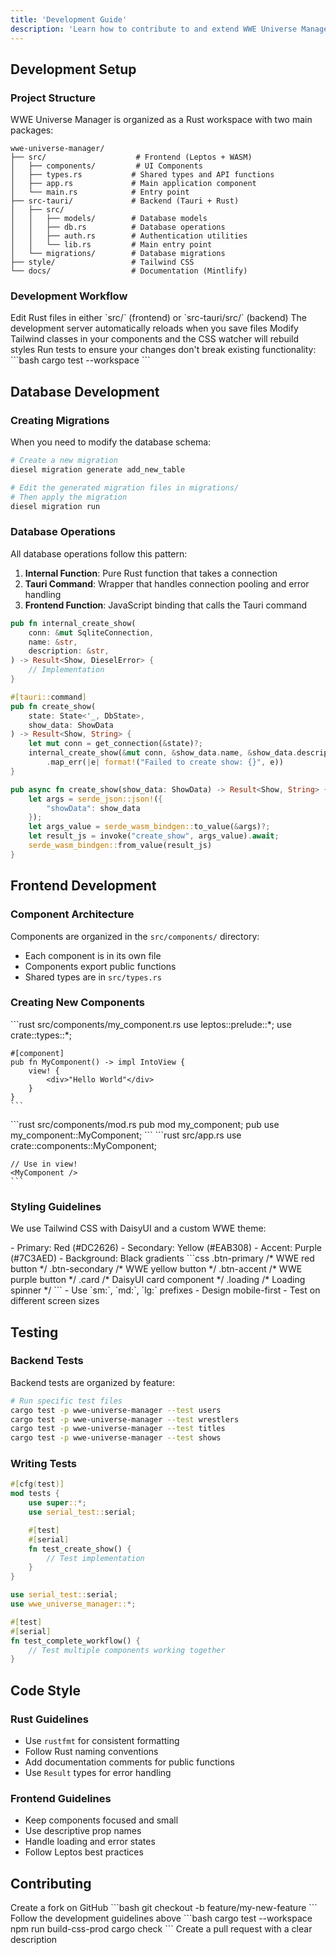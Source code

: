 ```yaml
---
title: 'Development Guide'
description: 'Learn how to contribute to and extend WWE Universe Manager'
---
```


## Development Setup

### Project Structure

WWE Universe Manager is organized as a Rust workspace with two main packages:

```
wwe-universe-manager/
├── src/                    # Frontend (Leptos + WASM)
│   ├── components/         # UI Components
│   ├── types.rs           # Shared types and API functions
│   ├── app.rs             # Main application component
│   └── main.rs            # Entry point
├── src-tauri/             # Backend (Tauri + Rust)
│   ├── src/
│   │   ├── models/        # Database models
│   │   ├── db.rs          # Database operations
│   │   ├── auth.rs        # Authentication utilities
│   │   └── lib.rs         # Main entry point
│   └── migrations/        # Database migrations
├── style/                 # Tailwind CSS
└── docs/                  # Documentation (Mintlify)
```

### Development Workflow

<Steps>
  <Step title="Make Changes">
    Edit Rust files in either `src/` (frontend) or `src-tauri/src/` (backend)
  </Step>
  <Step title="Auto-reload">
    The development server automatically reloads when you save files
  </Step>
  <Step title="CSS Changes">
    Modify Tailwind classes in your components and the CSS watcher will rebuild styles
  </Step>
  <Step title="Test Changes">
    Run tests to ensure your changes don't break existing functionality:
    ```bash
    cargo test --workspace
    ```
  </Step>
</Steps>

## Database Development

### Creating Migrations

When you need to modify the database schema:

```bash
# Create a new migration
diesel migration generate add_new_table

# Edit the generated migration files in migrations/
# Then apply the migration
diesel migration run
```

### Database Operations

All database operations follow this pattern:

1. **Internal Function**: Pure Rust function that takes a connection
2. **Tauri Command**: Wrapper that handles connection pooling and error handling
3. **Frontend Function**: JavaScript binding that calls the Tauri command

<CodeGroup>

```rust Internal Function (db.rs)
pub fn internal_create_show(
    conn: &mut SqliteConnection,
    name: &str,
    description: &str,
) -> Result<Show, DieselError> {
    // Implementation
}
```

```rust Tauri Command (db.rs)
#[tauri::command]
pub fn create_show(
    state: State<'_, DbState>, 
    show_data: ShowData
) -> Result<Show, String> {
    let mut conn = get_connection(&state)?;
    internal_create_show(&mut conn, &show_data.name, &show_data.description)
        .map_err(|e| format!("Failed to create show: {}", e))
}
```

```rust Frontend Function (types.rs)
pub async fn create_show(show_data: ShowData) -> Result<Show, String> {
    let args = serde_json::json!({
        "showData": show_data
    });
    let args_value = serde_wasm_bindgen::to_value(&args)?;
    let result_js = invoke("create_show", args_value).await;
    serde_wasm_bindgen::from_value(result_js)
}
```

</CodeGroup>

## Frontend Development

### Component Architecture

Components are organized in the `src/components/` directory:

- Each component is in its own file
- Components export public functions
- Shared types are in `src/types.rs`

### Creating New Components

<Steps>
  <Step title="Create Component File">
    ```rust src/components/my_component.rs
    use leptos::prelude::*;
    use crate::types::*;

    #[component]
    pub fn MyComponent() -> impl IntoView {
        view! {
            <div>"Hello World"</div>
        }
    }
    ```
  </Step>
  <Step title="Export in mod.rs">
    ```rust src/components/mod.rs
    pub mod my_component;
    pub use my_component::MyComponent;
    ```
  </Step>
  <Step title="Use in App">
    ```rust src/app.rs
    use crate::components::MyComponent;

    // Use in view!
    <MyComponent />
    ```
  </Step>
</Steps>

### Styling Guidelines

We use Tailwind CSS with DaisyUI and a custom WWE theme:

<Tabs>
  <Tab title="Color Palette">
    - Primary: Red (#DC2626)
    - Secondary: Yellow (#EAB308)
    - Accent: Purple (#7C3AED)
    - Background: Black gradients
  </Tab>
  <Tab title="Common Classes">
    ```css
    .btn-primary     /* WWE red button */
    .btn-secondary   /* WWE yellow button */
    .btn-accent      /* WWE purple button */
    .card            /* DaisyUI card component */
    .loading         /* Loading spinner */
    ```
  </Tab>
  <Tab title="Responsive Design">
    - Use `sm:`, `md:`, `lg:` prefixes
    - Design mobile-first
    - Test on different screen sizes
  </Tab>
</Tabs>

## Testing

### Backend Tests

Backend tests are organized by feature:

```bash
# Run specific test files
cargo test -p wwe-universe-manager --test users
cargo test -p wwe-universe-manager --test wrestlers
cargo test -p wwe-universe-manager --test titles
cargo test -p wwe-universe-manager --test shows
```

### Writing Tests

<CodeGroup>

```rust Unit Test
#[cfg(test)]
mod tests {
    use super::*;
    use serial_test::serial;

    #[test]
    #[serial]
    fn test_create_show() {
        // Test implementation
    }
}
```

```rust Integration Test
use serial_test::serial;
use wwe_universe_manager::*;

#[test]
#[serial]
fn test_complete_workflow() {
    // Test multiple components working together
}
```

</CodeGroup>

## Code Style

### Rust Guidelines

- Use `rustfmt` for consistent formatting
- Follow Rust naming conventions
- Add documentation comments for public functions
- Use `Result` types for error handling

### Frontend Guidelines

- Keep components focused and small
- Use descriptive prop names
- Handle loading and error states
- Follow Leptos best practices

## Contributing

<Steps>
  <Step title="Fork the Repository">
    Create a fork on GitHub
  </Step>
  <Step title="Create Feature Branch">
    ```bash
    git checkout -b feature/my-new-feature
    ```
  </Step>
  <Step title="Make Changes">
    Follow the development guidelines above
  </Step>
  <Step title="Test Thoroughly">
    ```bash
    cargo test --workspace
    npm run build-css-prod
    cargo check
    ```
  </Step>
  <Step title="Submit Pull Request">
    Create a pull request with a clear description
  </Step>
</Steps>